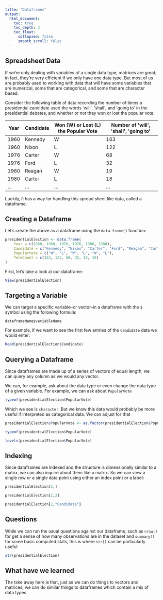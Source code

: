 ```yaml
---
title: "Dataframes"
output:
  html_document:
    toc: true
    toc_depth: 3
    toc_float:
      collapsed: false
      smooth_scroll: false
---
```


## Spreadsheet Data

If we're only dealing with variables of a single data type, matrices are great; in fact, they\'re very efficient if we only have one data type. But most of us are probably used to working with data that will have some variables that are numerical, some that are categorical, and some that are character based.

Consider the following table of data recording the number of times a presidential candidate used the words \'will\', \'shall\', and \'going to\' in the presidential debates, and whether or not they won or lost the popular vote:

| Year | Candidate | Won (W) or Lost (L) the Popular Vote | Number of \'will\', \'shall\', \'going to\' |
| ---- | --------- | ------------------------------------ | ------------------------------------- |
| 1960 | Kennedy   | W                                    | 163                                   |
| 1960 | Nixon     | L                                    | 122                                   |
| 1976 | Carter    | W                                    | 68                                    |
| 1976 | Ford      | L                                    | 32                                    |
| 1980 | Reagan    | W                                    | 19                                    |
| 1980 | Carter    | L                                    | 18                                    |
| ...  | ...       | ...                                  | ...                                   |

Luckily, `R` has a way for handling this spread sheet like data, called a dataframe.

## Creating a Dataframe

Let's create the above as a dataframe using the `data.frame()` function:

```R
presidentialElection <- data.frame(
    Year = c(1960, 1960, 1976, 1976, 1980, 1980),
    Candidate = c("Kennedy", "Nixon", "Carter", "Ford", "Reagan", "Carter"),
    PopularVote = c("W", "L", "W", "L", "W", "L"),
    TermCount = c(163, 122, 68, 32, 19, 18)
)
```

First, let's take a look at our dataframe:

```R
View(presidentialElection)
```

## Targeting a Variable

We can target a specific variable--or vector--in a dataframe with the `$` symbol using the following formula:

`dataframeName$variableName`

For example, if we want to see the first few entries of the `Candidate` data we would enter:

```R
head(presidentialElection$Candidate)
```

## Querying a Dataframe
Since dataframes are made up of a series of vectors of equal length, we can query any column as we would any vector.

We can, for example, ask about the data type or even change the data type of a given variable. For example, we can ask about `PopularVote`

```R
typeof(presidentialElection$PopularVote)
```

Which we see is `character`. But we know this data would probably be more useful if interpreted as categorical data. We can adjust for that

```R
presidentialElection$PopularVote <- as.factor(presidentialElection$PopularVote)

typeof(presidentialElection$PopularVote)

levels(presidentialElection$PopularVote)
```

## Indexing

Since dataframes are indexed and the structure is dimensionally similar to a matrix, we can also inquire about them like a matrix. So we can view a single row or a single data point using either an index point or a label:

```R
presidentialElection[2,]

presidentialElection[2,2]

presidentialElection[2,"Candidate"]
```

## Questions

While we can run the usual questions against our dataframe, such as `nrow()` for get a sense of how many observations are in the dataset and `summary()` for some basic computed stats, this is where `str()` can be particularly useful

```R
str(presidentialElection)
```

## What have we learned

The take away here is that, just as we can do things to vectors and matrices, we can do similar things to dataframes which contain a mix of data types. 

